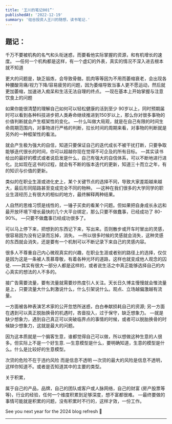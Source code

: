```yaml
---
title: '王川的笔记001”'
publishedAt: '2022-12-19'
summary: '硅谷投资人王川的随想，读书笔记.'
---
```


## 题记：
千万不要被机构的名气和头衔迷惑，而要看他实际掌握的资源，和有机增长的速度。
—任何一个机构都是这样，有一个虚幻的外表，真实的情况不深入进去根本就不知道

更大的问题是，缺乏锻炼，会导致骨骼，肌肉等等因为不用而萎缩衰老，会出现各种腰酸背痛/视力下降/容易疲劳的问题，因为萎缩导致当事人更不愿运动，然后就更加萎缩，加速进入痴呆和生活无法自理的终点。
—现在基本上开始掌握与注意饮食上的问题

如果你能很清楚的理解自己如何可以轻松健康的活到至少 90岁以上，同时预期届时可以看到各种科技进步把人类寿命继续推进到150岁以上，那么你对很多事物的价值判断就会产生框架性的变化。
—什么叫做大局观，就是在自己有限的时间生命周期范围内，对事物进行严格的判断，拉长时间的周期来看，对事物的判断就是另外的一种框架性的看法。

就会产生极为强大的自信，知道只要保证自己的迭代成长不被干扰打断，只要争取能够迭代很长的时间，你可以超越你现在觉得不可企及的所有目标。
—其实读书给出的最好的模式或者说启发是什么，自己有强大的自信体系，可以不断地进行进化。比如现在这书的过程，就会有不断的版本迭代的更新，知道三十而立之年，有的知识与价值的更新。

类似的在职业生涯或进化史上，某个关键节点的选择不同，导致大家差距越来越大，最后形同陌路甚至变成完全不同的物种。
—这种在我们很多的大学同学的职业生涯经历上有很大的相似的地方，最终解释两种结果。

人自然的思维习惯是线性的，一锤子买卖的看某个问题。但如果把自身成长永远和最开放环境下增长最快的几个大平台绑定，那么只要不做蠢事，已经成功了 80-90%。
—只要不做蠢事已经成功很多了。

可以马上停下来，把想到的东西记下来，写出来。否则散步或开车时冒出的灵感，很容易因为没有记录而忘掉，消失。
—所以很多时候的灵感就会消失，这种灵感的东西就会消失，还是要有一个机制可以不断记录下来自己的灵感内容。


很多人不尊重自己内心微观真实的兴趣，在职业生涯或者别的路径上的选择，仅仅是因为这是一条被人羡慕尊敬，有着各种光环的道路，这样也就变成他人观念的囚徒.
——其实有很大一部分人都是这样的，或者说生活之中真正能够选择自己的内心真实的想法的人不多的。

接广告需要流量，要有流量就需要炒热度引人关注。天长日久博主慢慢就会惟流量是上，只要流量大什么刺激说什么，什么引架说什么。观点、立场越偏激越有流量。


一方面被各种表演艺术家的公开忽悠所迷惑，白白奉献损耗自己的资源; 另一方面在遇到可以真正脱胎换骨的机遇时，吝啬投入，过于保守，缺乏想象力。
—就是缺少想象力，遇到自己真正可以突破临界点的事情的时候，或者可以脱胎换骨的时候缺少想象力，这就是最大的问题。

因为这本质就是一个掮客生意，谁都觉得自己可以做，所以想做这种生意的人很多。但实际上不是一个好生意.
—生意模型是什么，要明确知道，生意的模型是什么。什么是比较好的生意模型。

次贷的危险不在于违约风险 而是信息不透明
—次贷的最大的风险是信息不透明，这样你知道不。或者是否知道其中的主要的类型。


关于积累，

属于自己的产品，品牌，自己的团队或客户或人脉网络，自己的财富 (房产股票等等)，行业的经验，任何一个维度积累到足够深度，想不富都很难。
—最终要做的事情可能就是积累的问题，没有积累时不行的，这样才效，一份工作。

See you next year for the 2024 blog refresh 🫡

---

